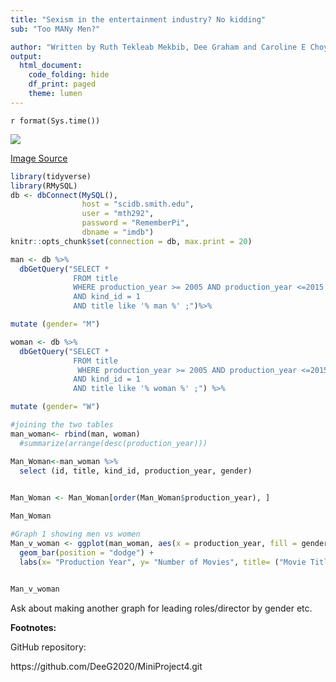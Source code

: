 ```yaml
---
title: "Sexism in the entertainment industry? No kidding"
sub: "Too MANy Men?"

author: "Written by Ruth Tekleab Mekbib, Dee Graham and Caroline E Choy "
output:
  html_document:
    code_folding: hide
    df_print: paged
    theme: lumen 
---
```


`r format(Sys.time())`


![](AdobeStock_62125649-835x424.png)

[Image Source](https://askthescientists.com/men-women-different/)

```r
library(tidyverse)
library(RMySQL)
db <- dbConnect(MySQL(), 
                host = "scidb.smith.edu", 
                user = "mth292", 
                password = "RememberPi", 
                dbname = "imdb")
knitr::opts_chunk$set(connection = db, max.print = 20)
```


```r
man <- db %>%
  dbGetQuery("SELECT *
              FROM title
              WHERE production_year >= 2005 AND production_year <=2015
              AND kind_id = 1
              AND title like '% man %' ;")%>%

mutate (gender= "M")
```


```r
woman <- db %>%
  dbGetQuery("SELECT *
              FROM title
               WHERE production_year >= 2005 AND production_year <=2015
              AND kind_id = 1
              AND title like '% woman %' ;") %>%

mutate (gender= "W")
```

```r
#joining the two tables
man_woman<- rbind(man, woman) 
  #summarize(arrange(desc(production_year)))

```

```r
Man_Woman<-man_woman %>%
  select (id, title, kind_id, production_year, gender)
  
```


```r
Man_Woman <- Man_Woman[order(Man_Woman$production_year), ]
```

```r
Man_Woman
```

```r

#Graph 1 showing men vs women 
Man_v_woman <- ggplot(man_woman, aes(x = production_year, fill = gender))+
  geom_bar(position = "dodge") +
  labs(x= "Production Year", y= "Number of Movies", title= ("Movie Titles with the word 'Man' vs 'Woman' from 2005 to 2015"))
  

Man_v_woman
```


Ask about making another graph for leading roles/director by gender etc.






**Footnotes:**

GitHub repository:

https://github.com/DeeG2020/MiniProject4.git 